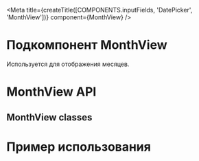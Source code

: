 
<Meta
  title={createTitle([COMPONENTS.inputFields, 'DatePicker', 'MonthView'])}
  component={MonthView}
/>

# Подкомпонент MonthView

Используется для отображения месяцев.

# MonthView API

<ArgsTable of={MonthView} />

## MonthView classes

<ArgsTable of={MonthViewClassesDummy} />

# Пример использования

<Canvas withSource="none">
  <MonthViewStory />
</Canvas>

<Source language="tsx" code={RawMonthViewStory} />
